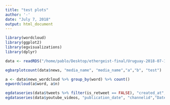 ```yaml
---
title: "test plots"
author: '-'
date: "July 7, 2018"
output: html_document
---
```

```r
library(wordcloud)
library(ggplot2)
library(egvisualizations)
library(dplyr)

data <- readRDS("/home/pablo/Desktop/ethergeist-final/Uruguay-2018-07-10.Rds")

```

```r
egbarplotcount(data$news, "media_name", "media_name","a","b", "test")
```

```r
a <- data$news_wordcloud %>% group_by(word) %>% count()
egwordcloud(a$word, a$n)
```


```r
egdataseries(data$tweets %>% filter(is_retweet == FALSE), "created_at", "screen_name","Date","Count","Candidate")
egdataseries(data$youtube_videos, "publication_date", "channelid","Date","Count","Candidate")
```

